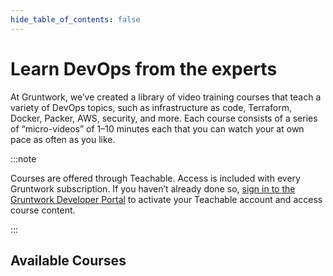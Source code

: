 ```yaml
---
hide_table_of_contents: false
---
```



# Learn DevOps from the experts

At Gruntwork, we’ve created a library of video training courses that teach a variety of DevOps topics, such as infrastructure as code, Terraform, Docker, Packer, AWS, security, and more. Each course consists of a series of “micro-videos” of 1–10 minutes each that you can watch your at own pace as often as you like.

:::note

Courses are offered through Teachable. Access is included with every Gruntwork subscription. If you haven’t already done so, [sign in to the Gruntwork Developer Portal](https://app.gruntwork.io) to activate your Teachable account and access course content.

:::

## Available Courses

<Grid cols={2} gap="2rem">
  <Course
    title="A Crash Course on Terraform"
    icon="/img/courses/terraform.svg"
    href="https://training.gruntwork.io/courses/terraform/lectures/3429337"
    description="Learn how to manage infrastructure as code using Terraform through a series of live coding exercises."
    author="Josh Padnick & Yoriyasu Yano"
    authorImg="/img/courses/authors/josh-padnick.jpg"
    videos={30}
    duration={90}
  />
  <Course
    title="A Crash Course on Docker + Packer"
    icon="/img/courses/docker+packer.svg"
    href="https://training.gruntwork.io/courses/a-crash-course-on-docker-packer/lectures/4247382"
    description="Learn how to package your code into immutable images that run exactly the same way in all environments."
    author="Yevgeniy Brikman"
    authorImg="/img/courses/authors/yevgeniy-brikman.jpg"
    videos={40}
    duration={95}
  />
  <Course
    title="Infrastructure Module Cookbook"
    icon="/img/courses/terraform.svg"
    href="https://training.gruntwork.io/courses/infrastructure-module-cookbook/lectures/9081297"
    description="A guide to building reusable, production-grade, battle-tested infrastructure code."
    author="Yevgeniy Brikman"
    authorImg="/img/courses/authors/yevgeniy-brikman.jpg"
    videos={8}
    duration={141}
  />
</Grid>


<!-- ##DOCS-SOURCER-START
{"sourcePlugin":"Local File Copier","hash":"1157a06e144f340422ebed1de550ab8d"}
##DOCS-SOURCER-END -->
